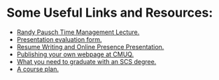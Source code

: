 # Some Useful Links and Resources:

- [Randy Pausch Time Management Lecture.](https://www.youtube.com/watch?v=oTugjssqOT0)
- [Presentation evaluation form.](/eval.doc)
- [Resume Writing and Online Presence Presentation.](https://web2.qatar.cmu.edu/~kharras/tmp/pd/PD1.pdf)
- [Publishing your own webpage at CMUQ.](/OLDPublishingPersonalWebPages.pdf)
- [What you need to graduate with an SCS degree.](http://coursecatalog.web.cmu.edu/schools-colleges/schoolofcomputerscience/)
- [A course plan.](https://web2.qatar.cmu.edu/~kharras/courses/07129/cs_plan_2022.ppt)